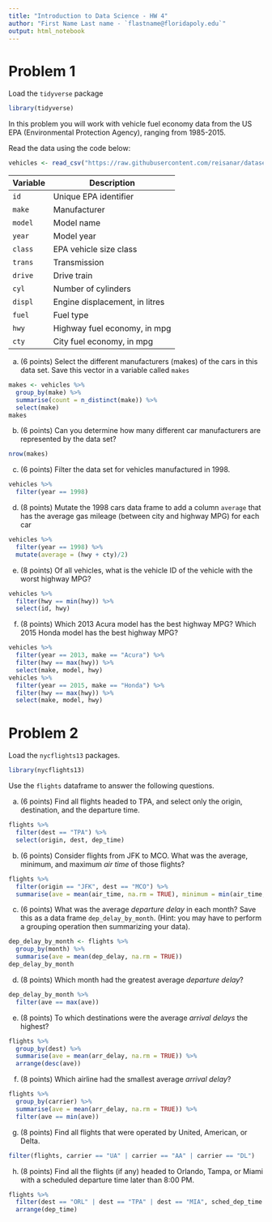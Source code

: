 ```yaml
---
title: "Introduction to Data Science - HW 4"
author: "First Name Last name - `flastname@floridapoly.edu`"
output: html_notebook
---
```




# Problem 1 

Load the `tidyverse` package

```r
library(tidyverse)
```

In this problem you will work with vehicle fuel economy data from the US EPA (Environmental Protection Agency), ranging from 1985-2015. 

Read the data using the code below:

```r
vehicles <- read_csv("https://raw.githubusercontent.com/reisanar/datasets/master/vehicles.csv")
```

   Variable  | Description
-------------|-----------------------------------------
`id`         | Unique EPA identifier
`make`       | Manufacturer
`model`      | Model name
`year`       | Model year
`class`      | EPA vehicle size class
`trans`      | Transmission
`drive`      | Drive train
`cyl`        | Number of cylinders
`displ`      | Engine displacement, in litres
`fuel`       | Fuel type
`hwy`        | Highway fuel economy, in mpg
`cty`        | City fuel economy, in mpg


(a) (6 points) Select the different manufacturers (makes) of the cars in this data set. Save this vector in a variable called `makes`
```r
makes <- vehicles %>%
  group_by(make) %>%
  summarise(count = n_distinct(make)) %>%
  select(make)
makes
```

(b) (6 points) Can you determine how many different car manufacturers are represented by the data set?
```r
nrow(makes)
```

(c) (6 points) Filter the data set for vehicles manufactured in 1998.
```r
vehicles %>%
  filter(year == 1998)
```

(d) (8 points) Mutate the 1998 cars data frame to add a column `average` that has the average gas mileage (between city and highway MPG) for each car
```r
vehicles %>%
  filter(year == 1998) %>%
  mutate(average = (hwy + cty)/2)
```

(e) (8 points) Of all vehicles, what is the vehicle ID of the vehicle with the worst highway MPG?
```r
vehicles %>%
  filter(hwy == min(hwy)) %>%
  select(id, hwy)
```

(f) (8 points) Which 2013 Acura model has the best highway MPG? Which 2015 Honda model has the best highway MPG?
```r
vehicles %>%
  filter(year == 2013, make == "Acura") %>%
  filter(hwy == max(hwy)) %>%
  select(make, model, hwy)
vehicles %>%
  filter(year == 2015, make == "Honda") %>%
  filter(hwy == max(hwy)) %>%
  select(make, model, hwy)
```





# Problem 2

Load the `nycflights13` packages. 

```r
library(nycflights13)
```


Use the `flights` dataframe to answer the following questions. 

(a) (6 points) Find all flights headed to TPA, and select only the origin, destination, and the departure time.
```r
flights %>%
  filter(dest == "TPA") %>%
  select(origin, dest, dep_time)
```

(b) (6 points) Consider flights from JFK to MCO. What was the average, minimum, and maximum _air time_
of those flights? 
```r
flights %>%
  filter(origin == "JFK", dest == "MCO") %>%
  summarise(ave = mean(air_time, na.rm = TRUE), minimum = min(air_time, na.rm = TRUE), maximum = max(air_time, na.rm = TRUE))
```

(c) (6 points) What was the average _departure delay_ in each month? Save this as a data frame `dep_delay_by_month`. (Hint: you may have to perform a grouping operation then summarizing your data).
```r
dep_delay_by_month <- flights %>%
  group_by(month) %>%
  summarise(ave = mean(dep_delay, na.rm = TRUE))
dep_delay_by_month
```

(d) (8 points) Which month had the greatest average _departure delay_?
```r
dep_delay_by_month %>%
  filter(ave == max(ave))
```

(e) (8 points) To which destinations were the average _arrival delays_ the highest?
```r
flights %>%
  group_by(dest) %>%
  summarise(ave = mean(arr_delay, na.rm = TRUE)) %>%
  arrange(desc(ave))
```

(f) (8 points) Which airline had the smallest average _arrival delay_?
```r
flights %>%
  group_by(carrier) %>%
  summarise(ave = mean(arr_delay, na.rm = TRUE)) %>%
  filter(ave == min(ave))
```

(g) (8 points) Find all flights that were operated by United, American, or Delta.
```r
filter(flights, carrier == "UA" | carrier == "AA" | carrier == "DL")
```

(h) (8 points) Find all the flights (if any) headed to Orlando, Tampa, or Miami with a scheduled departure time later than 8:00 PM.
```r
flights %>%
  filter(dest == "ORL" | dest == "TPA" | dest == "MIA", sched_dep_time > 2000) %>%
  arrange(dep_time)
```





